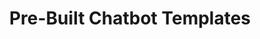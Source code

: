 ---
title: "Pre-Built Chatbot Templates"
description: "This page contains all the necessary information regrading using the pre built chatbot templates provided by  Aura"
---
